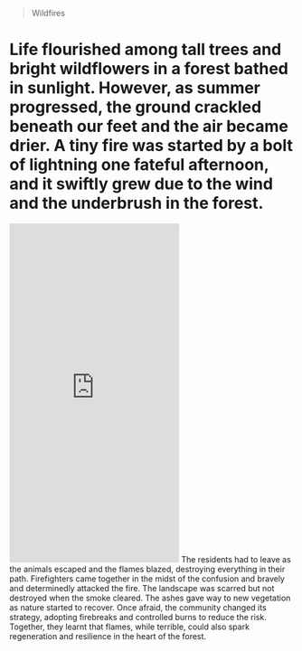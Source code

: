 > Wildfires
# Life flourished among tall trees and bright wildflowers in a forest bathed in sunlight. However, as summer progressed, the ground crackled beneath our feet and the air became drier. A tiny fire was started by a bolt of lightning one fateful afternoon, and it swiftly grew due to the wind and the underbrush in the forest. 
<iframe width="full" height="600" src="https://www.youtube.com/embed/Yfa1b_wxRHs?si=qHSsLHI7lK9Km8fM" title="YouTube video player" frameborder="0" allow="accelerometer; autoplay; clipboard-write; encrypted-media; gyroscope; picture-in-picture; web-share" referrerpolicy="strict-origin-when-cross-origin" allowfullscreen></iframe>
The residents had to leave as the animals escaped and the flames blazed, destroying everything in their path. Firefighters came together in the midst of the confusion and bravely and determinedly attacked the fire. 
The landscape was scarred but not destroyed when the smoke cleared. The ashes gave way to new vegetation as nature started to recover. Once afraid, the community changed its strategy, adopting firebreaks and controlled burns to reduce the risk. Together, they learnt that flames, while terrible, could also spark regeneration and resilience in the heart of the forest.